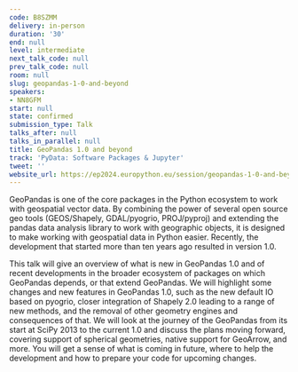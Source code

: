 ```yaml
---
code: B8SZMM
delivery: in-person
duration: '30'
end: null
level: intermediate
next_talk_code: null
prev_talk_code: null
room: null
slug: geopandas-1-0-and-beyond
speakers:
- NN8GFM
start: null
state: confirmed
submission_type: Talk
talks_after: null
talks_in_parallel: null
title: GeoPandas 1.0 and beyond
track: 'PyData: Software Packages & Jupyter'
tweet: ''
website_url: https://ep2024.europython.eu/session/geopandas-1-0-and-beyond
---
```


GeoPandas is one of the core packages in the Python ecosystem to work with geospatial vector data. By combining the power of several open source geo tools (GEOS/Shapely, GDAL/pyogrio, PROJ/pyproj) and extending the pandas data analysis library to work with geographic objects, it is designed to make working with geospatial data in Python easier. Recently, the development that started more than ten years ago resulted in version 1.0.

This talk will give an overview of what is new in GeoPandas 1.0 and of recent developments in the broader ecosystem of packages on which GeoPandas depends, or that extend GeoPandas. We will highlight some changes and new features in GeoPandas 1.0, such as the new default IO based on pyogrio, closer integration of Shapely 2.0 leading to a range of new methods, and the removal of other geometry engines and consequences of that. We will look at the journey of the GeoPandas from its start at SciPy 2013 to the current 1.0 and discuss the plans moving forward, covering support of spherical geometries, native support for GeoArrow, and more. You will get a sense of what is coming in future, where to help the development and how to prepare your code for upcoming changes.
